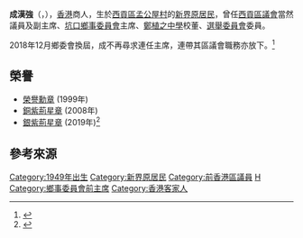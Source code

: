 '''成漢強'''{{SBS}}{{MH}}（{{lang|en|Sing Hon-keung}}，{{bd|1948年}}），[[香港|香港]]商人，生於[[西貢區|西貢區]][[孟公屋村|孟公屋村]]的[[新界原居民|新界原居民]]，曾任[[西貢區議會|西貢區議會]]當然議員及副主席、[[坑口鄉事委員會|坑口鄉事委員會]]主席、[[鄭植之中學|鄭植之中學]]校董、[[選舉委員會|選舉委員會]]委員。

2018年12月鄉委會換屆，成不再尋求連任主席，連帶其區議會職務亦放下。<ref>{{Cite web|title=政Whats噏：鄉委會執位 牽連區會主席換人|url=https://hk.on.cc/hk/bkn/cnt/news/20181222/bkn-20181222220155829-1222_00822_001.html|accessdate=2019-07-07|work=on.cc東網|language=zh-hk}}</ref>

==榮譽==
*[[榮譽勳章_(香港)|榮譽勳章]] (1999年)
*[[銅紫荊星章|銅紫荊星章]] (2008年)
*[[銀紫荊星章|銀紫荊星章]] (2019年)<ref>{{cite web |url=http://www.takungpao.com.hk/news/232109/2019/0701/313082.html |title=2019年特區授勳名單（399人） |publisher=大公報 |date=2019-07-01 |accessdate=2020-10-05 |archive-date=2020-11-02 |archive-url=https://web.archive.org/web/20201102145107/http://www.takungpao.com.hk/news/232109/2019/0701/313082.html |dead-url=no }}</ref>
{{DEFAULTSORT:Sing}}

==參考來源==
{{Reflist}}

[[Category:1949年出生|Category:1949年出生]]
[[Category:新界原居民|Category:新界原居民]]
[[Category:前香港區議員|Category:前香港區議員]]
[[Category:成姓|H]]
[[Category:鄉事委員會前主席|Category:鄉事委員會前主席]]
[[Category:香港客家人|Category:香港客家人]]